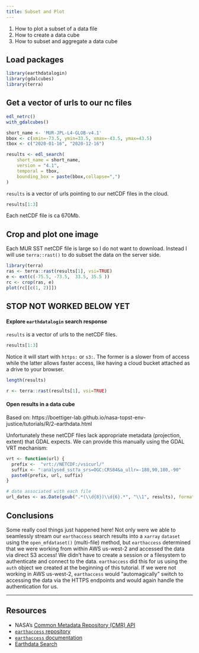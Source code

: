 ```yaml
---
title: Subset and Plot
---
```


::: {.callout-note title="Learning Objectives"}

1. How to plot a subset of a data file
2. How to create a data cube
3. How to subset and aggregate a data cube
:::

## Load packages

```r
library(earthdatalogin)
library(gdalcubes)
library(terra)
```

## Get a vector of urls to our nc files

```r
edl_netrc()
with_gdalcubes()
```

```r
short_name <- 'MUR-JPL-L4-GLOB-v4.1'
bbox <- c(xmin=-73.5, ymin=33.5, xmax=-43.5, ymax=43.5) 
tbox <- c("2020-01-16", "2020-12-16")

results <- edl_search(
    short_name = short_name,
    version = "4.1",
    temporal = tbox,
    bounding_box = paste(bbox,collapse=",")
)
```

`results` is a vector of urls pointing to our netCDF files in the cloud.
```r
results[1:3]
```
Each netCDF file is ca 670Mb.

## Crop and plot one image

Each MUR SST netCDF file is large so I do not want to download. Instead I will use `terra::rast()` to do subset the data on the server side.

```r
library(terra)
ras <- terra::rast(results[1], vsi=TRUE)
e <- ext(c(-75.5, -73.5,  33.5, 35.5 ))
rc <- crop(ras, e)
plot(rc[[c(1, 2)]])
```

## STOP NOT WORKED BELOW YET

#### Explore `earthdatalogin` search response

`results` is a vector of urls to the netCDF files.
```r
results[1:3]
```
Notice it will start with `https:` or `s3:`. The former is a slower from of access while the latter allows faster access, like having a cloud bucket attached as a drive to your browser.

```r
length(results)
```

```r
r <- terra::rast(results[1], vsi=TRUE)
```

#### Open results in a data cube

Based on: https://boettiger-lab.github.io/nasa-topst-env-justice/tutorials/R/2-earthdata.html

Unfortunately these netCDF files lack appropriate metadata (projection, extent) that GDAL expects. We can provide this manually using the GDAL VRT mechanism:
```r
vrt <- function(url) {
  prefix <-  "vrt://NETCDF:/vsicurl/"
  suffix <- ":analysed_sst?a_srs=OGC:CRS84&a_ullr=-180,90,180,-90"
  paste0(prefix, url, suffix)
}

# date associated with each file
url_dates <- as.Date(gsub(".*(\\d{8})\\d{6}.*", "\\1", results), format="%Y%m%d")
```


## Conclusions

Some really cool things just happened here! Not only were we able to seamlessly stream our `earthaccess` search results into a `xarray` `dataset` using the `open_mfdataset()` (multi-file) method, but `earthaccess` determined that we were working from within AWS us-west-2 and accessed the data via direct S3 access! We didn't have to create a session or a filesystem to authenticate and connect to the data. `earthaccess` did this for us using the `auth` object we created at the beginning of this tutorial. If we were not working in AWS us-west-2, `earthaccess` would "automagically" switch to accessing the data via the HTTPS endpoints and would again handle the authentication for us.


---

## Resources  

- NASA’s [Common Metadata Repository (CMR) API](https://cmr.earthdata.nasa.gov/search/site/docs/search/api.html)   
- [`earthaccess` repository](https://github.com/nsidc/earthaccess)
- [`earthaccess` documentation](https://nsidc.github.io/earthaccess/)
- [Earthdata Search](https://search.earthdata.nasa.gov/search)
